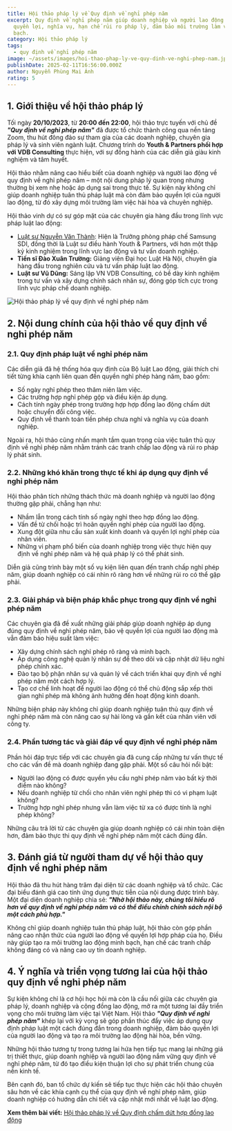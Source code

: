 ```yaml
---
title: Hội thảo pháp lý về Quy định về nghỉ phép năm
excerpt: Quy định về nghỉ phép năm giúp doanh nghiệp và người lao động hiểu rõ
  quyền lợi, nghĩa vụ, hạn chế rủi ro pháp lý, đảm bảo môi trường làm việc minh
  bạch.
category: Hội thảo pháp lý
tags:
  - quy định về nghỉ phép năm
image: ~/assets/images/hoi-thao-phap-ly-ve-quy-dinh-ve-nghi-phep-nam.jpg
publishDate: 2025-02-11T16:56:00.000Z
author: Nguyễn Phùng Mai Ánh
rating: 5
---
```

## 1. Giới thiệu về hội thảo pháp lý

Tối ngày **20/10/2023**, từ **20:00 đến 22:00**, hội thảo trực tuyến với chủ đề ***"Quy định về nghỉ phép năm"*** đã được tổ chức thành công qua nền tảng Zoom, thu hút đông đảo sự tham gia của các doanh nghiệp, chuyên gia pháp lý và sinh viên ngành luật. Chương trình do **Youth & Partners phối hợp với VDB Consulting** thực hiện, với sự đồng hành của các diễn giả giàu kinh nghiệm và tâm huyết.

Hội thảo nhằm nâng cao hiểu biết của doanh nghiệp và người lao động về quy định về nghỉ phép năm – một nội dung pháp lý quan trọng nhưng thường bị xem nhẹ hoặc áp dụng sai trong thực tế. Sự kiện này không chỉ giúp doanh nghiệp tuân thủ pháp luật mà còn đảm bảo quyền lợi của người lao động, từ đó xây dựng môi trường làm việc hài hòa và chuyên nghiệp.

Hội thảo vinh dự có sự góp mặt của các chuyên gia hàng đầu trong lĩnh vực pháp luật lao động:

* [Luật sư Nguyễn Văn Thành](https://yplawfirm.vn/tac-gia/luat-su-nguyen-van-thanh): Hiện là Trưởng phòng pháp chế Samsung SDI, đồng thời là Luật sư điều hành Youth & Partners, với hơn một thập kỷ kinh nghiệm trong lĩnh vực lao động và tư vấn doanh nghiệp.
* **Tiến sĩ Đào Xuân Trường:** Giảng viên Đại học Luật Hà Nội, chuyên gia hàng đầu trong nghiên cứu và tư vấn pháp luật lao động.
* **Luật sư Vũ Dũng:** Sáng lập VN VDB Consulting, có bề dày kinh nghiệm trong tư vấn và xây dựng chính sách nhân sự, đóng góp tích cực trong lĩnh vực pháp chế doanh nghiệp.

![Hội thảo pháp lý về quy định về nghỉ phép năm](~/assets/images/hoi-thao-phap-ly-ve-quy-dinh-ve-nghi-phep-nam.jpg "Hội thảo pháp lý về quy định về nghỉ phép năm")

## 2. Nội dung chính của hội thảo về quy định về nghỉ phép năm

### 2.1. Quy định pháp luật về nghỉ phép năm

Các diễn giả đã hệ thống hóa quy định của Bộ luật Lao động, giải thích chi tiết từng khía cạnh liên quan đến quyền nghỉ phép hàng năm, bao gồm:

* Số ngày nghỉ phép theo thâm niên làm việc.
* Các trường hợp nghỉ phép gộp và điều kiện áp dụng.
* Cách tính ngày phép trong trường hợp hợp đồng lao động chấm dứt hoặc chuyển đổi công việc.
* Quy định về thanh toán tiền phép chưa nghỉ và nghĩa vụ của doanh nghiệp.

Ngoài ra, hội thảo cũng nhấn mạnh tầm quan trọng của việc tuân thủ quy định về nghỉ phép năm nhằm tránh các tranh chấp lao động và rủi ro pháp lý phát sinh.

### 2.2. Những khó khăn trong thực tế khi áp dụng quy định về nghỉ phép năm

Hội thảo phân tích những thách thức mà doanh nghiệp và người lao động thường gặp phải, chẳng hạn như:

* Nhầm lẫn trong cách tính số ngày nghỉ theo hợp đồng lao động.
* Vấn đề từ chối hoặc trì hoãn quyền nghỉ phép của người lao động.
* Xung đột giữa nhu cầu sản xuất kinh doanh và quyền lợi nghỉ phép của nhân viên.
* Những vi phạm phổ biến của doanh nghiệp trong việc thực hiện quy định về nghỉ phép năm và hệ quả pháp lý có thể phát sinh.

Diễn giả cũng trình bày một số vụ kiện liên quan đến tranh chấp nghỉ phép năm, giúp doanh nghiệp có cái nhìn rõ ràng hơn về những rủi ro có thể gặp phải.

### 2.3. Giải pháp và biện pháp khắc phục trong quy định về nghỉ phép năm

Các chuyên gia đã đề xuất những giải pháp giúp doanh nghiệp áp dụng đúng quy định về nghỉ phép năm, bảo vệ quyền lợi của người lao động mà vẫn đảm bảo hiệu suất làm việc:

* Xây dựng chính sách nghỉ phép rõ ràng và minh bạch.
* Áp dụng công nghệ quản lý nhân sự để theo dõi và cập nhật dữ liệu nghỉ phép chính xác.
* Đào tạo bộ phận nhân sự và quản lý về cách triển khai quy định về nghỉ phép năm một cách hợp lý.
* Tạo cơ chế linh hoạt để người lao động có thể chủ động sắp xếp thời gian nghỉ phép mà không ảnh hưởng đến hoạt động kinh doanh.

Những biện pháp này không chỉ giúp doanh nghiệp tuân thủ quy định về nghỉ phép năm mà còn nâng cao sự hài lòng và gắn kết của nhân viên với công ty.

### 2.4. Phần tương tác và giải đáp về quy định về nghỉ phép năm

Phần hỏi đáp trực tiếp với các chuyên gia đã cung cấp những tư vấn thực tế cho các vấn đề mà doanh nghiệp đang gặp phải. Một số câu hỏi nổi bật:

* Người lao động có được quyền yêu cầu nghỉ phép năm vào bất kỳ thời điểm nào không?
* Nếu doanh nghiệp từ chối cho nhân viên nghỉ phép thì có vi phạm luật không?
* Trường hợp nghỉ phép nhưng vẫn làm việc từ xa có được tính là nghỉ phép không?

Những câu trả lời từ các chuyên gia giúp doanh nghiệp có cái nhìn toàn diện hơn, đảm bảo thực thi quy định về nghỉ phép năm một cách đúng đắn.

## 3. Đánh giá từ người tham dự về hội thảo quy định về nghỉ phép năm

Hội thảo đã thu hút hàng trăm đại diện từ các doanh nghiệp và tổ chức. Các đại biểu đánh giá cao tính ứng dụng thực tiễn của nội dung được trình bày. Một đại diện doanh nghiệp chia sẻ: ***"Nhờ hội thảo này, chúng tôi hiểu rõ hơn về quy định về nghỉ phép năm và có thể điều chỉnh chính sách nội bộ một cách phù hợp."***

Không chỉ giúp doanh nghiệp tuân thủ pháp luật, hội thảo còn góp phần nâng cao nhận thức của người lao động về quyền lợi hợp pháp của họ. Điều này giúp tạo ra môi trường lao động minh bạch, hạn chế các tranh chấp không đáng có và nâng cao uy tín doanh nghiệp.

## 4. Ý nghĩa và triển vọng tương lai của hội thảo quy định về nghỉ phép năm

Sự kiện không chỉ là cơ hội học hỏi mà còn là cầu nối giữa các chuyên gia pháp lý, doanh nghiệp và cộng đồng lao động, mở ra một tương lai đầy triển vọng cho môi trường làm việc tại Việt Nam. Hội thảo ***"Quy định về nghỉ phép năm"*** khép lại với kỳ vọng sẽ góp phần thúc đẩy việc áp dụng quy định pháp luật một cách đúng đắn trong doanh nghiệp, đảm bảo quyền lợi của người lao động và tạo ra môi trường lao động hài hòa, bền vững.

Những hội thảo tương tự trong tương lai hứa hẹn tiếp tục mang lại những giá trị thiết thực, giúp doanh nghiệp và người lao động nắm vững quy định về nghỉ phép năm, từ đó tạo điều kiện thuận lợi cho sự phát triển chung của nền kinh tế.

Bên cạnh đó, ban tổ chức dự kiến sẽ tiếp tục thực hiện các hội thảo chuyên sâu hơn về các khía cạnh cụ thể của quy định về nghỉ phép năm, giúp doanh nghiệp có hướng dẫn chi tiết và cập nhật mới nhất về luật lao động.

**Xem thêm bài viết:** [Hội thảo pháp lý về Quy định chấm dứt hợp đồng lao động](https://yplawfirm.vn/tin-tuc/hoi-thao-phap-ly-ve-quy-dinh-cham-dut-hop-dong-lao-dong)
